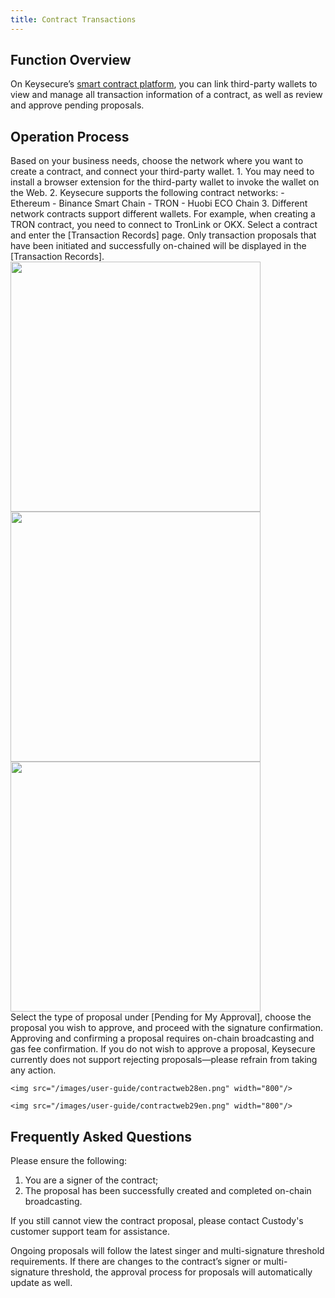 ```yaml
---
title: Contract Transactions
---
```



## Function Overview

On Keysecure’s [smart contract platform](https://cold.keysecure.io), you can link third-party wallets to view and manage all transaction information of a contract, as well as review and approve pending proposals.


## Operation Process

<Steps>

<Step title="Select Network and Connect Wallet">
Based on your business needs, choose the network where you want to create a contract, and connect your third-party wallet.

<Tip>
1. You may need to install a browser extension for the third-party wallet to invoke the wallet on the Web.
2. Keysecure supports the following contract networks:
   - Ethereum
   - Binance Smart Chain
   - TRON
   - Huobi ECO Chain
3. Different network contracts support different wallets. For example, when creating a TRON contract, you need to connect to TronLink or OKX.
</Tip>
</Step>

<Step title="View Contract Transactions">
Select a contract and enter the [Transaction Records] page.

<Note>
Only transaction proposals that have been initiated and successfully on-chained will be displayed in the [Transaction Records].
</Note>

<div className="w-full flex items-center justify-center">
    <CardGroup cols={3}>
    <img src="/images/user-guide/contractweb1en.png" width="400"/>
    <img src="/images/user-guide/contractweb2en.png" width="400"/>
    <img src="/images/user-guide/contractweb3en.png" width="400"/>
    </CardGroup>
</div>




</Step>

<Step title="Approve Proposal">
Select the type of proposal under [Pending for My Approval], choose the proposal you wish to approve, and proceed with the signature confirmation.

<Note>
Approving and confirming a proposal requires on-chain broadcasting and gas fee confirmation. If you do not wish to approve a proposal, Keysecure currently does not support rejecting proposals—please refrain from taking any action.
</Note>

<div className="w-full flex items-center justify-center">

    <img src="/images/user-guide/contractweb28en.png" width="800"/>
   
</div>

<div className="w-full flex items-center justify-center">

    <img src="/images/user-guide/contractweb29en.png" width="800"/>
   
</div>
</Step>

</Steps>


## Frequently Asked Questions

<Accordion title="Why Can’t I View a Specific Proposal for the Contract?">
Please ensure the following:

1. You are a signer of the contract;
2. The proposal has been successfully created and completed on-chain broadcasting.

If you still cannot view the contract proposal, please contact Custody's customer support team for assistance.
</Accordion>

<Accordion title="Why does the approval process of ongoing proposals change?">
Ongoing proposals will follow the latest singer and multi-signature threshold requirements. If there are changes to the contract’s signer or multi-signature threshold, the approval process for proposals will automatically update as well.

</Accordion>